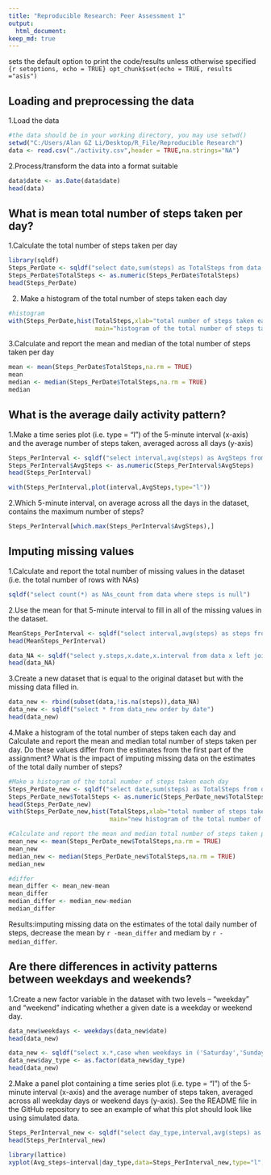 ```yaml
---
title: "Reproducible Research: Peer Assessment 1"
output: 
  html_document:
keep_md: true
---
```


sets the default option to print the code/results unless otherwise specified
```{r setoptions, echo = TRUE} opt_chunk$set(echo = TRUE, results ="asis")
```

## Loading and preprocessing the data
1.Load the data
```r
#the data should be in your working directory, you may use setwd()
setwd("C:/Users/Alan GZ Li/Desktop/R_File/Reproducible Research")
data <- read.csv("./activity.csv",header = TRUE,na.strings="NA")
```
2.Process/transform the data into a format suitable
```r
data$date <- as.Date(data$date)
head(data)
```
## What is mean total number of steps taken per day?

1.Calculate the total number of steps taken per day
```r
library(sqldf)
Steps_PerDate <- sqldf("select date,sum(steps) as TotalSteps from data group by date")
Steps_PerDate$TotalSteps <- as.numeric(Steps_PerDate$TotalSteps)
head(Steps_PerDate)
```

2. Make a histogram of the total number of steps taken each day
```r
#histogram
with(Steps_PerDate,hist(TotalSteps,xlab="total number of steps taken each day",
                        main="histogram of the total number of steps taken each day"))
```

3.Calculate and report the mean and median of the total number of steps taken per day
```r
mean <- mean(Steps_PerDate$TotalSteps,na.rm = TRUE)
mean
median <- median(Steps_PerDate$TotalSteps,na.rm = TRUE)
median
```

## What is the average daily activity pattern?

1.Make a time series plot (i.e. type = "l") of the 5-minute interval (x-axis) and the average number of steps taken, averaged across all days (y-axis)
```r
Steps_PerInterval <- sqldf("select interval,avg(steps) as AvgSteps from data group by interval")
Steps_PerInterval$AvgSteps <- as.numeric(Steps_PerInterval$AvgSteps)
head(Steps_PerInterval)

with(Steps_PerInterval,plot(interval,AvgSteps,type="l"))
```

2.Which 5-minute interval, on average across all the days in the dataset, contains the maximum number of steps?
```r
Steps_PerInterval[which.max(Steps_PerInterval$AvgSteps),]
```

## Imputing missing values

1.Calculate and report the total number of missing values in the dataset (i.e. the total number of rows with NAs)
```r
sqldf("select count(*) as NAs_count from data where steps is null")
```

2.Use the mean for that 5-minute interval to fill in all of the missing values in the dataset. 
```r
MeanSteps_PerInterval <- sqldf("select interval,avg(steps) as steps from data where steps is not null group by interval")
head(MeanSteps_PerInterval)

data_NA <- sqldf("select y.steps,x.date,x.interval from data x left join MeanSteps_PerInterval y on x.interval=y.interval where x.steps is null")
head(data_NA)
```

3.Create a new dataset that is equal to the original dataset but with the missing data filled in.
```r
data_new <- rbind(subset(data,!is.na(steps)),data_NA)
data_new <- sqldf("select * from data_new order by date")
head(data_new)
```

4.Make a histogram of the total number of steps taken each day and Calculate and report the mean and median total number of steps taken per day. Do these values differ from the estimates from the first part of the assignment? What is the impact of imputing missing data on the estimates of the total daily number of steps?
```r
#Make a histogram of the total number of steps taken each day
Steps_PerDate_new <- sqldf("select date,sum(steps) as TotalSteps from data_new group by date")
Steps_PerDate_new$TotalSteps <- as.numeric(Steps_PerDate_new$TotalSteps)
head(Steps_PerDate_new)
with(Steps_PerDate_new,hist(TotalSteps,xlab="total number of steps taken each day",
                            main="new histogram of the total number of steps taken each day"))

#Calculate and report the mean and median total number of steps taken per day
mean_new <- mean(Steps_PerDate_new$TotalSteps,na.rm = TRUE)
mean_new
median_new <- median(Steps_PerDate_new$TotalSteps,na.rm = TRUE)
median_new

#differ
mean_differ <- mean_new-mean
mean_differ
median_differ <- median_new-median
median_differ
```
Results:imputing missing data on the estimates of the total daily number of steps, decrease the mean by `r -mean_differ` and mediam by `r -median_differ`.

## Are there differences in activity patterns between weekdays and weekends?
1.Create a new factor variable in the dataset with two levels – “weekday” and “weekend” indicating whether a given date is a weekday or weekend day.
```r
data_new$weekdays <- weekdays(data_new$date)
head(data_new)

data_new <- sqldf("select x.*,case when weekdays in ('Saturday','Sunday')  then 'weekend' else 'weekday' end as day_type from data_new x")
data_new$day_type <- as.factor(data_new$day_type)
head(data_new)
```

2.Make a panel plot containing a time series plot (i.e. type = "l") of the 5-minute interval (x-axis) and the average number of steps taken, averaged across all weekday days or weekend days (y-axis). See the README file in the GitHub repository to see an example of what this plot should look like using simulated data.
```r
Steps_PerInterval_new <- sqldf("select day_type,interval,avg(steps) as Avg_steps from data_new group by day_type,interval")
head(Steps_PerInterval_new)

library(lattice)
xyplot(Avg_steps~interval|day_type,data=Steps_PerInterval_new,type="l",layout=c(1,2),ylab="Number of steps")
```
<Done>

